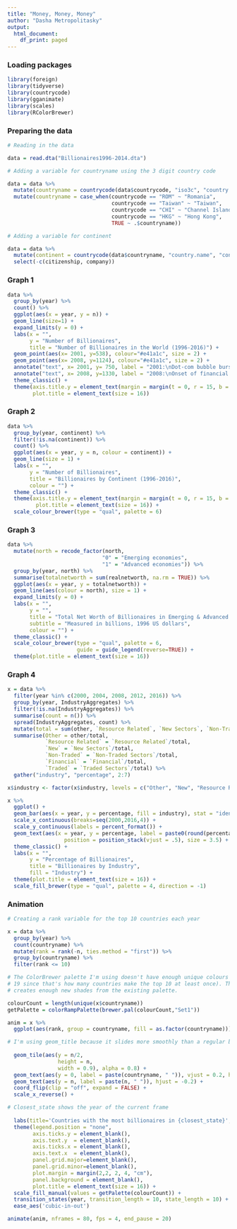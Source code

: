 ```yaml
---
title: "Money, Money, Money"
author: "Dasha Metropolitasky"
output:
  html_document:
    df_print: paged
---
```


### Loading packages
```r
library(foreign)
library(tidyverse)
library(countrycode)
library(gganimate)
library(scales)
library(RColorBrewer)
```

### Preparing the data
```r
# Reading in the data

data = read.dta("Billionaires1996-2014.dta")

# Adding a variable for countryname using the 3 digit country code

data = data %>%
  mutate(countryname = countrycode(data$countrycode, "iso3c", "country.name")) %>%
  mutate(countryname = case_when(countrycode == "ROM" ~ "Romania",
                                 countrycode == "Taiwan" ~ "Taiwan", 
                                 countrycode == "CHI" ~ "Channel Islands",
                                 countrycode == "HKG" ~ "Hong Kong",
                                 TRUE ~ .$countryname))

# Adding a variable for continent

data = data %>%
  mutate(continent = countrycode(data$countryname, "country.name", "continent")) %>%
  select(-c(citizenship, company))
```

### Graph 1
```r
data %>% 
  group_by(year) %>%
  count() %>%
  ggplot(aes(x = year, y = n)) + 
  geom_line(size=1) +
  expand_limits(y = 0) + 
  labs(x = "",
       y = "Number of Billionaires",
       title = "Number of Billionaires in the World (1996-2016)") +
  geom_point(aes(x= 2001, y=538), colour="#e41a1c", size = 2) +
  geom_point(aes(x= 2008, y=1124), colour="#e41a1c", size = 2) +
  annotate("text", x= 2001, y= 750, label = "2001:\nDot-com bubble burst") +
  annotate("text", x= 2008, y=1330, label = "2008:\nOnset of financial crisis") +
  theme_classic() +
  theme(axis.title.y = element_text(margin = margin(t = 0, r = 15, b = 0, l = 0)),
        plot.title = element_text(size = 16))
```

### Graph 2
```r
data %>% 
  group_by(year, continent) %>%
  filter(!is.na(continent)) %>%
  count() %>%
  ggplot(aes(x = year, y = n, colour = continent)) + 
  geom_line(size = 1) +
  labs(x = "",
       y = "Number of Billionaires",
       title = "Billionaires by Continent (1996-2016)",
       colour = "") +
  theme_classic() +
  theme(axis.title.y = element_text(margin = margin(t = 0, r = 15, b = 0, l = 0)),
         plot.title = element_text(size = 16)) +
  scale_colour_brewer(type = "qual", palette = 6)
```

### Graph 3
```r
data %>%
  mutate(north = recode_factor(north,
                              "0" = "Emerging economies",
                              "1" = "Advanced economies")) %>%
  group_by(year, north) %>%
  summarise(totalnetworth = sum(realnetworth, na.rm = TRUE)) %>%
  ggplot(aes(x = year, y = totalnetworth)) +
  geom_line(aes(colour = north), size = 1) +
  expand_limits(y = 0) +
  labs(x = "",
       y = "",
       title = "Total Net Worth of Billionaires in Emerging & Advanced Economies",
       subtitle = "Measured in billions, 1996 US dollars",
       colour = "") +
  theme_classic() +
  scale_colour_brewer(type = "qual", palette = 6,
                      guide = guide_legend(reverse=TRUE)) +
  theme(plot.title = element_text(size = 16))
```

### Graph 4
```r
x = data %>%
  filter(year %in% c(2000, 2004, 2008, 2012, 2016)) %>%
  group_by(year, IndustryAggregates) %>%
  filter(!is.na(IndustryAggregates)) %>%
  summarise(count = n()) %>%
  spread(IndustryAggregates, count) %>%
  mutate(total = sum(other, `Resource Related`, `New Sectors`, `Non-Traded Sectors`, `Financial`, `Traded Sectors`)) %>%
  summarise(Other = other/total, 
            `Resource Related` = `Resource Related`/total, 
            `New` = `New Sectors`/total, 
            `Non-Traded` = `Non-Traded Sectors`/total, 
            `Financial` = `Financial`/total, 
            `Traded` = `Traded Sectors`/total) %>%
  gather("industry", "percentage", 2:7)

x$industry <- factor(x$industry, levels = c("Other", "New", "Resource Related", "Traded", "Non-Traded", "Financial"))

x %>% 
  ggplot() +
  geom_bar(aes(x = year, y = percentage, fill = industry), stat = "identity") +
  scale_x_continuous(breaks=seq(2000,2016,4)) +
  scale_y_continuous(labels = percent_format()) +
  geom_text(aes(x = year, y = percentage, label = paste0(round(percentage * 100), "%"), group = industry),
                  position = position_stack(vjust = .5), size = 3.5) +
  theme_classic() +
  labs(x = "",
       y = "Percentage of Billionaires",
       title = "Billionaires by Industry",
       fill = "Industry") +
  theme(plot.title = element_text(size = 16)) +
  scale_fill_brewer(type = "qual", palette = 4, direction = -1)
```

### Animation
```r
# Creating a rank variable for the top 10 countries each year

x = data %>%
  group_by(year) %>%
  count(countryname) %>%
  mutate(rank = rank(-n, ties.method = "first")) %>%
  group_by(countryname) %>%
  filter(rank <= 10)

# The ColorBrewer palette I'm using doesn't have enough unique colours (I need
# 19 since that's how many countries make the top 10 at least once). This code
# creates enough new shades from the existing palette.

colourCount = length(unique(x$countryname))
getPalette = colorRampPalette(brewer.pal(colourCount,"Set1"))

anim = x %>% 
  ggplot(aes(rank, group = countryname, fill = as.factor(countryname))) +

# I'm using geom_title because it slides more smoothly than a regular bar graph.
  
  geom_tile(aes(y = n/2, 
                height = n, 
                width = 0.9), alpha = 0.8) +
  geom_text(aes(y = 0, label = paste(countryname, " ")), vjust = 0.2, hjust = 1) +
  geom_text(aes(y = n, label = paste(n, " ")), hjust = -0.2) +
  coord_flip(clip = "off", expand = FALSE) +
  scale_x_reverse() +

# Closest_state shows the year of the current frame
  
  labs(title='Countries with the most billionaires in {closest_state}', x = "", y = "") + 
  theme(legend.position = "none",
        axis.ticks.y = element_blank(),
        axis.text.y  = element_blank(),
        axis.ticks.x = element_blank(),
        axis.text.x  = element_blank(),
        panel.grid.major=element_blank(),
        panel.grid.minor=element_blank(),
        plot.margin = margin(2,2, 2, 4, "cm"),
        panel.background = element_blank(),
        plot.title = element_text(size = 16)) +
  scale_fill_manual(values = getPalette(colourCount)) +
  transition_states(year, transition_length = 10, state_length = 10) +
  ease_aes('cubic-in-out') 

animate(anim, nframes = 80, fps = 4, end_pause = 20)
```
